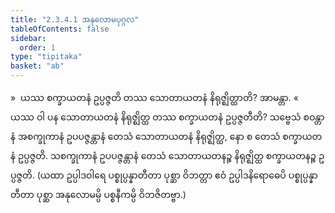 ```yaml
---
title: "2.3.4.1 အနုလောမပုဂ္ဂလ"
tableOfContents: false
sidebar:
  order: 1
type: "tipitaka"
basket: "ab"
---
```



<DynamicBreadcrumb />

<Division number="229">

<Paragraph number="1778">
»  ယဿ စက္ခာယတနံ ဥပ္ပဇ္ဇတိ တဿ သောတာယတနံ နိရုဇ္ဈိတ္ထာတိ? အာမန္တာ.
</Paragraph>

<Paragraph number="1779">
«  ယဿ ဝါ ပန သောတာယတနံ နိရုဇ္ဈိတ္ထ တဿ စက္ခာယတနံ ဥပ္ပဇ္ဇတီတိ?
</Paragraph>

<Paragraph number="1780">
သဗ္ဗေသံ စဝန္တာနံ အစက္ခုကာနံ ဥပပဇ္ဇန္တာနံ တေသံ သောတာယတနံ နိရုဇ္ဈိတ္ထ, နော စ တေသံ စက္ခာယတနံ ဥပ္ပဇ္ဇတိ. သစက္ခုကာနံ ဥပပဇ္ဇန္တာနံ တေသံ သောတာယတနဉ္စ နိရုဇ္ဈိတ္ထ စက္ခာယတနဉ္စ ဥပ္ပဇ္ဇတိ.
</Paragraph>

<Paragraph number="1781">
(ယထာ ဥပ္ပါဒဝါရေ ပစ္စုပ္ပန္နာတီတာ ပုစ္ဆာ ဝိဘတ္တာ ဧဝံ ဥပ္ပါဒနိရောဓေပိ ပစ္စုပ္ပန္နာတီတာ ပုစ္ဆာ အနုလောမမ္ပိ ပစ္စနီကမ္ပိ ဝိဘဇိတဗ္ဗာ.)
</Paragraph>
</Division>